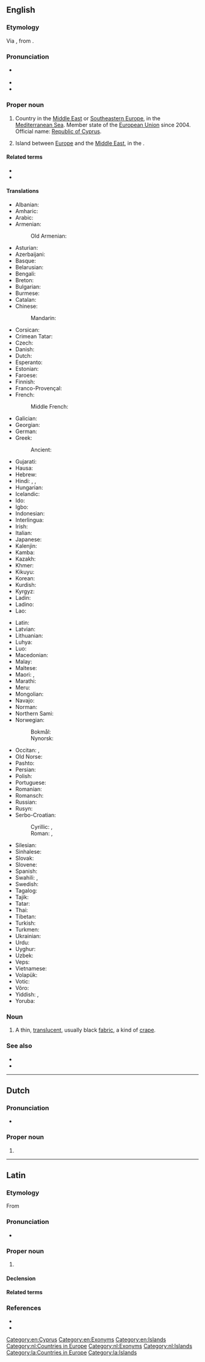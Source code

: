 {{also|cyprus}}
==English==
{{wikipedia}}

===Etymology===
Via {{der|en|la|Cyprus}}, from {{der|en|grc|Κύπρος}}.

===Pronunciation===
* {{a|RP|US}} {{IPA|en|/ˈsaɪ.pɹəs/}}
* {{audio|en|en-us-Cyprus.ogg|Audio (US)}}
* {{homophones|en|cypress}}

===Proper noun===
{{en-proper noun}}

# {{senseid|en|Q229}}Country in the [[Middle East]] or [[Southeastern Europe]], in the [[Mediterranean Sea]]. Member state of the [[European Union]] since 2004. Official name: [[Republic of Cyprus]].
# Island between [[Europe]] and the [[Middle East]], in the {{w|Mediterranean Sea}}.

====Related terms====
* {{l|en|Cypriot}}
* {{l|en|CYP}}

====Translations====
{{trans-top|id=Q229|country}}
* Albanian: {{t|sq|Qipro}}
* Amharic: {{t|am|ቆጵሮስ|sc=Ethi}}
* Arabic: {{t|ar|قُبْرُص|f}}
* Armenian: {{t+|hy|Կիպրոս}}
*: Old Armenian: {{t|xcl|Կիպրոս}}
* Asturian: {{t+|ast|Chipre}}
* Azerbaijani: {{t+|az|Kipr}}
* Basque: {{t+|eu|Zipre}}
* Belarusian: {{t|be|Кіпр|m}}
* Bengali: {{t+|bn|সাইপ্রাস}}
* Breton: {{t|br|Kiprenez}}
* Bulgarian: {{t+|bg|Ки́пър|m}}
* Burmese: {{t|my|ဆိုက်ပရပ်စ်|sc=Mymr}}
* Catalan: {{t+|ca|Xipre}}
* Chinese:
*: Mandarin: {{t+|cmn|塞浦路斯|tr=Sāipǔlùsī|sc=Hani}}
* Corsican: {{t|co|Cipru}}
* Crimean Tatar: {{t|crh|Qıbrız}}
* Czech: {{t+|cs|Kypr|m}}
* Danish: {{t+|da|Cypern}}
* Dutch: {{t+|nl|Cyprus|n}}
* Esperanto: {{t+|eo|Kipro}}
* Estonian: {{t+|et|Küpros}}
* Faroese: {{t|fo|Kýpros|n}}
* Finnish: {{t+|fi|Kypros}}
* Franco-Provençal: {{t|frp|Ch·ipre}}
* French: {{t+|fr|Chypre|f}}
*: Middle French: {{t|frm|Cyppre}}
* Galician: {{t+|gl|Chipre|m}}
* Georgian: {{t+|ka|კვიპროსი}}
* German: {{t+|de|Zypern|n}}
* Greek: {{t+|el|Κύπρος|f}}
*: Ancient: {{t|grc|Κύπρος|f}}
* Gujarati: {{t|gu|કિબ્રિસ|sc=Gujr}}
* Hausa: {{t|ha|Cyprus}}
* Hebrew: {{t|he|קַפְרִיסִין|tr=kaf'risin}}
* Hindi: {{t+|hi|साइप्रस}}, {{t|hi|किब्रिस|sc=Deva}}, {{t|hi|क़िब्रिस}}
* Hungarian: {{t+|hu|Ciprus}}
* Icelandic: {{t+|is|Kýpur|f|n}}
* Ido: {{t+|io|Chipro}}
* Igbo: {{t-needed|ig}}
* Indonesian: {{t+|id|Siprus}}
* Interlingua: {{t|ia|Cypro}}
* Irish: {{t|ga|an [[Cipir|Chipir]]|f}}
* Italian: {{t+|it|Cipro}}
* Japanese: {{t+|ja|キプロス|tr=Kipurosu}}
* Kalenjin: {{t|kln|Saipras}}
* Kamba: {{t|kam|Saipras}}
* Kazakh: {{t|kk|Кипр|sc=Cyrl}}
* Khmer: {{t+|km|ស៊ីប}}
* Kikuyu: {{t|ki|Saipras}}
* Korean: {{t|ko|^키프로스}}
* Kurdish: {{t+|ku|Qibris}}
* Kyrgyz: {{t+|ky|Кипр|sc=Cyrl}}
* Ladin: {{t-needed|lld}}
* Ladino: {{t-needed|lad}}
* Lao: {{t|lo|ຊີບ}}
{{trans-mid}}
* Latin: {{t+|la|Cyprus|f}}
* Latvian: {{t|lv|Kipra|f}}
* Lithuanian: {{t+|lt|Kipras|m}}
* Luhya: {{t|luy|Saipras}}
* Luo: {{t|luo|Saipras}}
* Macedonian: {{t|mk|Кипар|m}}
* Malay: {{t|ms|Cyprus}}
* Maltese: {{t|mt|Ċipru}}
* Maori: {{t|mi|Haipara}}, {{t|mi|Kaiperu}}
* Marathi: {{t|mr|किब्रिस|sc=Deva}}
* Meru: {{t|mer|Saipras}}
* Mongolian: {{t|mn|Кипр|sc=Cyrl}}
* Navajo: {{t|nv|Béésh Łichíiʼii bikéyah}}
* Norman: {{t|nrf|Chypre|f}}
* Northern Sami: {{t|se|Kypros}}
* Norwegian:
*: Bokmål: {{t+|nb|Kypros|n}}
*: Nynorsk: {{t+|nn|Kypros|n}}
* Occitan: {{t+|oc|Chipre|f}}, {{t+|oc|Cipre|f}}
* Old Norse: {{t|non|Kípr|f}}
* Pashto: {{t+|ps|قبرس|m|tr=qebrés}}
* Persian: {{t+|fa|قبرس|tr=qebres}}
* Polish: {{t+|pl|Cypr|m}}
* Portuguese: {{t+|pt|Chipre|m}}
* Romanian: {{t+|ro|Cipru|n}}
* Romansch: {{t|rm|Cipra|f}}
* Russian: {{t+|ru|Кипр|m}}
* Rusyn: {{t|rue|Ціпрус|m}}
* Serbo-Croatian:
*: Cyrillic: {{t|sh|Кипар|m|sc=Cyrl}}, {{t|sh|Ципар|m|sc=Cyrl}} {{qualifier|Croatia}}
*: Roman: {{t|sh|Kipar|m}}, {{t+|sh|Cipar|m}} {{qualifier|Croatia}}
* Silesian: {{t|szl|Cypr|m}}
* Sinhalese: {{t|si|සයිප්‍රස්|sc=Sinh}}
* Slovak: {{t+|sk|Cyprus|m}}
* Slovene: {{t+|sl|Cíper|m}}
* Spanish: {{t+|es|Chipre|m}}
* Swahili: {{t|sw|Kupro}}, {{t|sw|Kuprosi}}
* Swedish: {{t+|sv|Cypern}}
* Tagalog: {{t|tl|Tsipre}}
* Tajik: {{t+|tg|Кипр}}
* Tatar: {{t|tt|Кипр}}
* Thai: {{t+|th|ไซปรัส}}
* Tibetan: {{t|bo|སེ་པི་རི་སི}}
* Turkish: {{t+|tr|Kıbrıs}}
* Turkmen: {{t|tk|Kipr}}
* Ukrainian: {{t+|uk|Кіпр|m}}
* Urdu: {{t|ur|قبرص|tr=qibris}}
* Uyghur: {{t|ug|سىپرۇس}}
* Uzbek: {{t+|uz|Kipr}}
* Veps: {{t-needed|vep}}
* Vietnamese: {{t|vi|Síp}}
* Volapük: {{t-needed|vo}}
* Votic: {{t-needed|vot}}
* Võro: {{t|vro|Küprüs}}
* Yiddish: {{t|yi|ציפּערן}}, {{t|yi|ציפּרוס}}
* Yoruba: {{t|yo|Kúrúsì}}
{{trans-bottom}}

===Noun===
{{en-noun|-}}

# {{lb|en|historical|textiles}} A thin, [[translucent]], usually black [[fabric]], a kind of [[crape]].

===See also===
* {{list:countries of Asia/en}}{{topics|en|Countries in Asia}}
* {{list:countries of Europe/en}}{{topics|en|Countries in Europe}}

[[Category:en:Cyprus]]
[[Category:en:Exonyms]]
[[Category:en:Islands]]

----

==Dutch==

===Pronunciation===
* {{audio|nl|Nl-Cyprus.ogg|Audio}}

===Proper noun===
{{nl-proper noun|n}}

# {{l|en|Cyprus}}

[[Category:nl:Countries in Europe]]
[[Category:nl:Exonyms]]
[[Category:nl:Islands]]

----

==Latin==
{{wikipedia|lang=la}}

===Etymology===
From {{der|la|grc|Κύπρος}}

===Pronunciation===
* {{la-IPA|eccl=yes}}

===Proper noun===
{{la-proper noun|Cyprus<2.loc>}}

# {{l|en|Cyprus}}

====Declension====
{{la-ndecl|Cyprus<2.loc>}}

====Related terms====
{{rel3|la|cupressoides
|cuprum
|Cypria
|Cypriacus
|Cypriānus
|Cypriarches
|Cypriī
|Cypris
|Cyprius
}}

===References===
* {{R:L&S}}
* {{R:Gaffiot}}

[[Category:la:Countries in Europe]]
[[Category:la:Islands]]